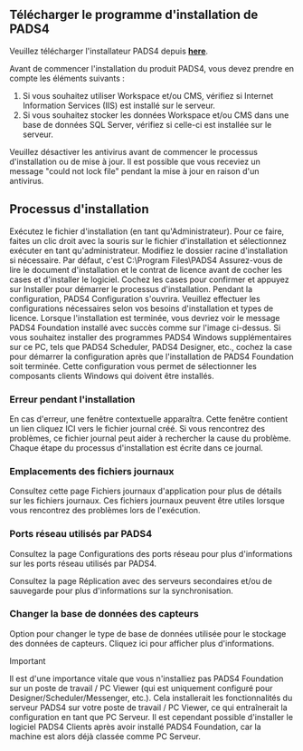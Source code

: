 ## Télécharger le programme d'installation de PADS4

Veuillez télécharger l'installateur PADS4 depuis **[here](http://go.pads4.com/?fwlink=1010)**.

Avant de commencer l'installation du produit PADS4, vous devez prendre en compte les éléments suivants :

1. Si vous souhaitez utiliser Workspace et/ou CMS, vérifiez si Internet Information Services (IIS) est installé sur le serveur.
2. Si vous souhaitez stocker les données Workspace et/ou CMS dans une base de données SQL Server, vérifiez si celle-ci est installée sur le serveur.

<Note>Veuillez désactiver les antivirus avant de commencer le processus d'installation ou de mise à jour. Il est possible que vous receviez un message "could not lock file" pendant la mise à jour en raison d'un antivirus.</Note>

## Processus d'installation

<Steps>
  <Step title="Première étape">
    Exécutez le fichier d'installation (en tant qu'Administrateur). Pour ce faire, faites un clic droit avec la souris sur le fichier d'installation et sélectionnez exécuter en tant qu'administrateur.
  </Step>

  <Step title="Deuxième étape">
    Modifiez le dossier racine d'installation si nécessaire. Par défaut, c'est C:\Program Files\PADS4
  </Step>

  <Step title="Troisième étape">
    Assurez-vous de lire le document d'installation et le contrat de licence avant de cocher les cases et d'installer le logiciel.
  </Step>

  <Step title="Quatrième étape">
    Cochez les cases pour confirmer et appuyez sur Installer pour démarrer le processus d'installation.
  </Step>

  <Step title="Cinquième étape">
    Pendant la configuration, PADS4 Configuration s'ouvrira. Veuillez effectuer les configurations nécessaires selon vos besoins d'installation et types de licence.
  </Step>

  <Step title="Sixième étape">
    Lorsque l'installation est terminée, vous devriez voir le message PADS4 Foundation installé avec succès comme sur l'image ci-dessus.
  </Step>

  <Step title="Septième étape - *Facultatif*">
    Si vous souhaitez installer des programmes PADS4 Windows supplémentaires sur ce PC, tels que PADS4 Scheduler, PADS4 Designer, etc., cochez la case pour démarrer la configuration après que l'installation de PADS4 Foundation soit terminée. Cette configuration vous permet de sélectionner les composants clients Windows qui doivent être installés.
  </Step>
</Steps>

### Erreur pendant l'installation

En cas d'erreur, une fenêtre contextuelle apparaîtra. Cette fenêtre contient un lien cliquez ICI vers le fichier journal créé.
Si vous rencontrez des problèmes, ce fichier journal peut aider à rechercher la cause du problème. Chaque étape du processus d'installation est écrite dans ce journal.

### Emplacements des fichiers journaux

Consultez cette page Fichiers journaux d'application pour plus de détails sur les fichiers journaux. Ces fichiers journaux peuvent être utiles lorsque vous rencontrez des problèmes lors de l'exécution.

### Ports réseau utilisés par PADS4

Consultez la page Configurations des ports réseau pour plus d'informations sur les ports réseau utilisés par PADS4.

Consultez la page Réplication avec des serveurs secondaires et/ou de sauvegarde pour plus d'informations sur la synchronisation.

### Changer la base de données des capteurs

Option pour changer le type de base de données utilisée pour le stockage des données de capteurs.
Cliquez ici pour afficher plus d'informations.

Important

<Warning>Il est d'une importance vitale que vous n'installiez pas PADS4 Foundation sur un poste de travail / PC Viewer (qui est uniquement configuré pour Designer/Scheduler/Messenger, etc.). Cela installerait les fonctionnalités du serveur PADS4 sur votre poste de travail / PC Viewer, ce qui entraînerait la configuration en tant que PC Serveur. Il est cependant possible d'installer le logiciel PADS4 Clients après avoir installé PADS4 Foundation, car la machine est alors déjà classée comme PC Serveur.</Warning>
